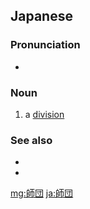 ==Japanese==
{{DEFAULTSORT:しだん}}
{{wikipedia|lang=ja}}
{{ja-kanjitab|し|だん|yomi=o}}

===Pronunciation===
{{ja-pron|しだん|y=ko|acc=1}}
* {{hmp|lang=ja|史談}}

===Noun===
{{ja-noun|しだん|kyu=師團}}

# {{lb|ja|military}} a [[division]]

===See also===
* {{ja-r|軍%団|ぐん%だん}}
* {{ja-r|旅%団|りょ%だん}}

[[mg:師団]]
[[ja:師団]]